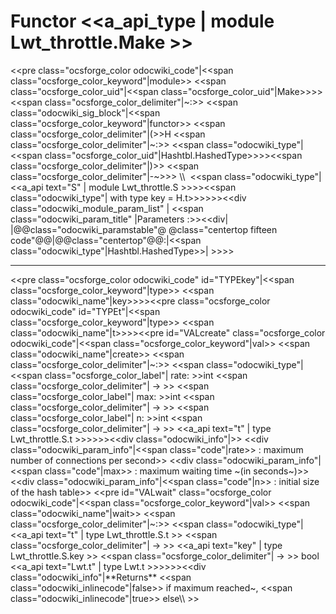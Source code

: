 =Functor <<a_api_type | module Lwt_throttle.Make >> =
<<pre class="ocsforge_color odocwiki_code"|<<span class="ocsforge_color_keyword"|module>> <<span class="ocsforge_color_uid"|<<span class="ocsforge_color_uid"|Make>>>> <<span class="ocsforge_color_delimiter"|~:>> <<span class="odocwiki_sig_block"|<<span class="ocsforge_color_keyword"|functor>> <<span class="ocsforge_color_delimiter"|(>>H <<span class="ocsforge_color_delimiter"|~:>> <<span class="odocwiki_type"|<<span class="ocsforge_color_uid"|Hashtbl.HashedType>>>><<span class="ocsforge_color_delimiter"|)>> <<span class="ocsforge_color_delimiter"|-~>>> \\  <<span class="odocwiki_type"|<<a_api text="S" | module Lwt_throttle.S >>>><<span class="odocwiki_type"|  with type key = H.t>>>>>><<div class="odocwiki_module_param_list" | <<span class="odocwiki_param_title" |Parameters :>><<div|
|@@class="odocwiki_paramstable"@ @class="centertop fifteen code"@@{{{H}}}|@@class="centertop"@@:|<<span class="odocwiki_type"|Hashtbl.HashedType>>|
>>>>

----
<<pre class="ocsforge_color odocwiki_code" id="TYPEkey"|<<span class="ocsforge_color_keyword"|type>> <<span class="odocwiki_name"|key>>>><<pre class="ocsforge_color odocwiki_code" id="TYPEt"|<<span class="ocsforge_color_keyword"|type>> <<span class="odocwiki_name"|t>>>><<pre id="VALcreate" class="ocsforge_color odocwiki_code"|<<span class="ocsforge_color_keyword"|val>> <<span class="odocwiki_name"|create>> <<span class="ocsforge_color_delimiter"|~:>> <<span class="odocwiki_type"|<<span class="ocsforge_color_label"| rate: >>int <<span class="ocsforge_color_delimiter"| -> >> <<span class="ocsforge_color_label"| max: >>int <<span class="ocsforge_color_delimiter"| -> >> <<span class="ocsforge_color_label"| n: >>int <<span class="ocsforge_color_delimiter"| -> >> <<a_api text="t" | type Lwt_throttle.S.t >>>>>><<div class="odocwiki_info"|>>
<<div class="odocwiki_param_info"|<<span class="code"|rate>> : maximum number of connections per second>>
<<div class="odocwiki_param_info"|<<span class="code"|max>> : maximum waiting time ~(in seconds~)>>
<<div class="odocwiki_param_info"|<<span class="code"|n>> : initial size of the hash table>>
<<pre id="VALwait" class="ocsforge_color odocwiki_code"|<<span class="ocsforge_color_keyword"|val>> <<span class="odocwiki_name"|wait>> <<span class="ocsforge_color_delimiter"|~:>> <<span class="odocwiki_type"|<<a_api text="t" | type Lwt_throttle.S.t >> <<span class="ocsforge_color_delimiter"| -> >> <<a_api text="key" | type Lwt_throttle.S.key >> <<span class="ocsforge_color_delimiter"| -> >> bool <<a_api text="Lwt.t" | type Lwt.t >>>>>><<div class="odocwiki_info"|**Returns** <<span class="odocwiki_inlinecode"|false>> if maximum reached~, <<span class="odocwiki_inlinecode"|true>> else\\
>>
